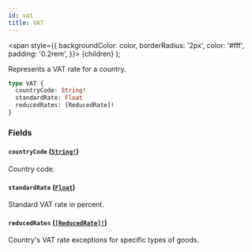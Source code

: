 ```yaml
---
id: vat
title: VAT
---
```


<span
style={{
      backgroundColor: color,
      borderRadius: '2px',
      color: '#fff',
      padding: '0.2rem',
    }}>
{children}
</span>
);

Represents a VAT rate for a country.

```graphql
type VAT {
  countryCode: String!
  standardRate: Float
  reducedRates: [ReducedRate]!
}
```

### Fields

#### `countryCode` ([`String!`](/api-reference/scalars/string.mdx))

Country code.

#### `standardRate` ([`Float`](/api-reference/scalars/float.mdx))

Standard VAT rate in percent.

#### `reducedRates` ([`[ReducedRate]!`](/api-reference/objects/reduced-rate.mdx))

Country's VAT rate exceptions for specific types of goods.
